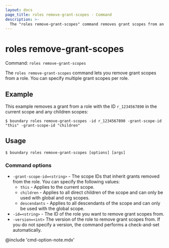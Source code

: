 ```yaml
---
layout: docs
page_title: roles remove-grant-scopes - Command
description: >-
  The "roles remove-grant-scopes" command removes grant scopes from an existing role resource.
---
```


# roles remove-grant-scopes

Command: `roles remove-grant-scopes`

The `roles remove-grant-scopes` command lets you remove grant scopes from a role.
You can specify multiple grant scopes per role.

## Example

This example removes a grant from a role with the ID `r_1234567890` in the current scope and any children scopes:

```shell-session
$ boundary roles remove-grant-scopes -id r_1234567890 -grant-scope-id "this" -grant-scope-id "children"
```


## Usage

<CodeBlockConfig hideClipboard>

```shell-session
$ boundary roles remove-grant-scopes [options] [args]
```

</CodeBlockConfig>

### Command options

- `-grant-scope-id=<string>` - The scope IDs that inherit grants removed from the role.
You can specify the following values:
  - `this` - Applies to the current scope.
  - `children` - Applies to all direct children of the scope and can only be used with global and org scopes.
  - `descendants` - Applies to all descendants of the scope and can only be used with the global scope.
- `-id=<string>` - The ID of the role you want to remove grant scopes from.
- `-version=<int>` The version of the role to remove grant scopes from.
If you do not specify a version, the command performs a check-and-set automatically.

@include 'cmd-option-note.mdx'